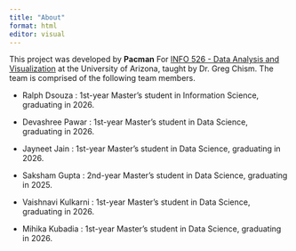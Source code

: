 ```yaml
---
title: "About"
format: html
editor: visual
---
```


This project was developed by **Pacman** For [INFO 526 - Data Analysis and Visualization](https://datavizaz.org/) at the University of Arizona, taught by Dr. Greg Chism. The team is comprised of the following team members.

-   Ralph Dsouza : 1st-year Master's student in Information Science, graduating in 2026.

-   Devashree Pawar : 1st-year Master's student in Data Science, graduating in 2026.

-   Jayneet Jain : 1st-year Master's student in Data Science, graduating in 2026.

-   Saksham Gupta : 2nd-year Master's student in Data Science, graduating in 2025.

-   Vaishnavi Kulkarni : 1st-year Master's student in Data Science, graduating in 2026.

-   Mihika Kubadia : 1st-year Master's student in Data Science, graduating in 2026.
